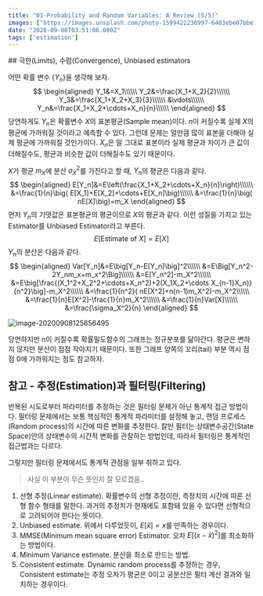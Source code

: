 ```yaml
---
title: "01-Probability and Random Variables: A Review (5/5)"
images: ["https://images.unsplash.com/photo-1599422236997-6403ebe07bbe?ixlib=rb-1.2.1&q=80&fm=jpg&crop=entropy&cs=tinysrgb&w=2000&fit=max&ixid=eyJhcHBfaWQiOjExNzczfQ"]
date: "2020-09-08T03:51:06.000Z"
tags: ['estimation']
---
```


<TOCInline toc={props.toc} asDisclosure />
## 극한(Limits), 수렴(Convergence), Unbiased estimators

어떤 확률 변수 $\{Y_n\}$을 생각해 보자.
$$
\begin{aligned}
Y_1&=X_1\\\\\\
Y_2&=\frac{X_1+X_2}{2}\\\\\\
Y_3&=\frac{X_1+X_2+X_3}{3}\\\\\\
&\vdots\\\\\\
Y_n&=\frac{X_1+X_2+\cdots+X_n}{n}\\\\\\
\end{aligned}
$$
당연하게도 $Y_n$은 확률변수 $X$의 표본평균(Sample mean)이다. $n$이 커질수록 실제 $X$의 평균에 가까워질 것이라고 예측할 수 있다. 그런데 문제는 얼만큼 많이 표본을 더해야 실제 평균에 가까워질 것인가이다. $X_n$은 말 그대로 표본이라 실제 평균과 차이가 큰 값이 더해질수도, 평균과 비슷한 값이 더해질수도 있기 때문이다. 

$X$가 평균 $m_X$에 분산 $\sigma_X^2$를 가진다고 할 때, $Y_n$의 평균은 다음과 같다.
$$
\begin{aligned}
E[Y_n]&=E\left(\frac{X_1+X_2+\cdots+X_n}{n}\right)\\\\\\
&=\frac{1}{n}\big( E[X_1]+E[X_2]+\cdots+E[X_n]\big)\\\\\\
&=\frac{1}{n}\big( nE[X]\big)=m_X
\end{aligned}
$$
먼저 $Y_n$의 기댓값은 표본평균의 평균이므로 $X$의 평균과 같다. 이런 성질을 가지고 있는 Estimator를 Unbiased Estimator라고 부른다.
$$
E[\text{Estimate of }X]=E[X]
$$
$Y_n$의 분산은 다음과 같다.
$$
\begin{aligned}
Var[Y_n]&=E\big[Y_n-E[Y_n]\big]^2\\\\\\
&=E\Big[Y_n^2-2Y_nm_x+m_x^2\Big]\\\\\\
&=E[Y_n^2]-m_X^2\\\\\\
&=E\big[\frac{(X_1^2+X_2^2+\cdots+X_n^2)+2(X_1X_2+\cdots X_{n-1}X_n)}{n^2}\big]-m_X^2\\\\\\
&=\frac{1}{n^2}( nE[X^2]+n(n-1)m_X^2)-m_X^2\\\\\\
&=\frac{1}{n}E[X^2]-\frac{1}{n}m_X^2\\\\\\
&=\frac{1}{n}Var[X]\\\\\\
&=\frac{\sigma_X^2}{n}
\end{aligned}
$$

![image-20200908125656495](/images/2020/09/image-20200908125656495.png)

당연하지만 n이 커질수록 확률밀도함수의 그래프는 정규분포를 닮아간다. 평균은 변하지 않지만 분산이 점점 작아지기 때문이다. 또한 그래프 양쪽의 꼬리(tail) 부분 역시 점점 0에 가까워지는 점도 참고하자.



## 참고 - 추정(Estimation)과 필터링(Filtering)

반복된 시도로부터 파라미터를 추정하는 것은 필터링 문제가 아닌 통계적 접근 방법이다. 필터링 문제에서는 보통 핵심적인 통계적 파라미터를 설정해 놓고, 랜덤 프로세스(Random process)의 시간에 따른 변화를 추정한다. 칼만 필터는 상태변수공간(State Space)안의 상태변수의 시간적 변화를 관찰하는 방법인데, 따라서 필터링은 통계적인 접근법과는 다르다.

그렇지만 필터링 문제에서도 통계적 관점을 일부 취하고 있다.

> 사실 이 부분이 무슨 뜻인지 잘 모르겠음..

1. 선형 추정(Linear estimate). 확률변수의 선형 추정이란, 측정치의 시간에 따른 선형 함수 형태를 말한다. 과거의 추정치가 현재에도 포함돼 있을 수 있다면 선형적으로 고려되어야 한다는 뜻이다.
2. Unbiased estimate. 위에서 다루었듯이, $E\left[\hat{x}\right]=x$를 만족하는 경우이다.
3. MMSE(Minimum mean square error) Estimator. 오차 $E\left[(x-\hat{x})^2\right]$를 최소화하는 방법이다.
4. Minimum Variance estimate. 분산을 최소로 만드는 방법. 
5. Consistent estimate. Dynamic random process를 추정하는 경우, Consistent estimate는 추정 오차가 평균은 0이고 공분산은 필터 계산 결과와 일치하는 경우이다.


